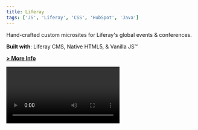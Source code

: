 ```yaml
---
title: Liferay
tags: ['JS', 'Liferay', 'CSS', 'HubSpot', 'Java']
---
```


Hand-crafted custom microsites for Liferay's global events & conferences.

**Built with**: Liferay CMS, Native HTML5, & Vanilla JS™

**[> More Info](https://www.liferay.com)**


<Video url="liferay" />
